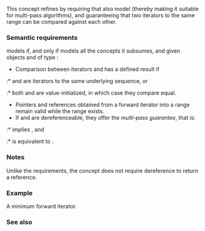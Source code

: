{{cpp/title|forward_iterator}}
{{cpp/iterator/navbar}}
{{ddcl|header=iterator|since=c++20|1=
template&lt; class I &gt;
    concept forward_iterator =
        std::input_iterator&lt;I&gt; &amp;&amp;
        std::derived_from&lt;/*ITER_CONCEPT*/&lt;I&gt;, std::forward_iterator_tag&gt; &amp;&amp;
        std::incrementable&lt;I&gt; &amp;&amp;
        std::sentinel_for&lt;I, I&gt;;
}}

This concept refines {{lc|std::input_iterator}} by requiring that {{tt|I}} also model {{lc|std::incrementable}} (thereby making it suitable for multi-pass algorithms), and guaranteeing that two iterators to the same range can be compared against each other.

{{cpp/iterator/iter_concept}}

===Semantic requirements===
{{tt|I}} models {{tt|std::forward_iterator}} if, and only if {{tt|I}} models all the concepts it subsumes, and given objects {{c|i}} and {{c|j}} of type {{tt|I}}:

* Comparison between iterators {{c|i}} and {{c|j}} has a defined result if
:* {{c|i}} and {{c|j}} are iterators to the same underlying sequence, or
:* both {{c|i}} and {{c|j}} are value-initialized, in which case they compare equal.
* Pointers and references obtained from a forward iterator into a range remain valid while the range exists.
* If {{c|i}} and {{c|j}} are dereferenceable, they offer the ''multi-pass guarantee'', that is:
:* {{c|1=i == j}} implies {{c|1=++i == ++j}}, and
:* {{c|((void)[](auto x){ ++x; }(i), *i)}} is equivalent to {{c|*i}}.

===Notes===
Unlike the {{named req|ForwardIterator}} requirements, the {{tt|forward_iterator}} concept does not require dereference to return a reference.

===Example===
A minimum forward iterator.

{{source|1=
#include &lt;cstddef&gt;
#include &lt;iterator&gt;

struct SimpleForwardIterator
{
    using difference_type = std::ptrdiff_t;
    using value_type = int;

    int operator*() const;

    SimpleForwardIterator&amp; operator++();

    SimpleForwardIterator operator++(int)
    {
        auto tmp = *this;
        ++*this;
        return tmp;
    }

    bool operator==(const SimpleForwardIterator&amp;) const;
};

static_assert(std::forward_iterator&lt;SimpleForwardIterator&gt;);
}}

===See also===
{{dsc begin}}
{{dsc inc|cpp/iterator/dsc input_iterator}}
{{dsc inc|cpp/iterator/dsc bidirectional_iterator}}
{{dsc end}}

{{langlinks|de|es|ja|ru|zh}}